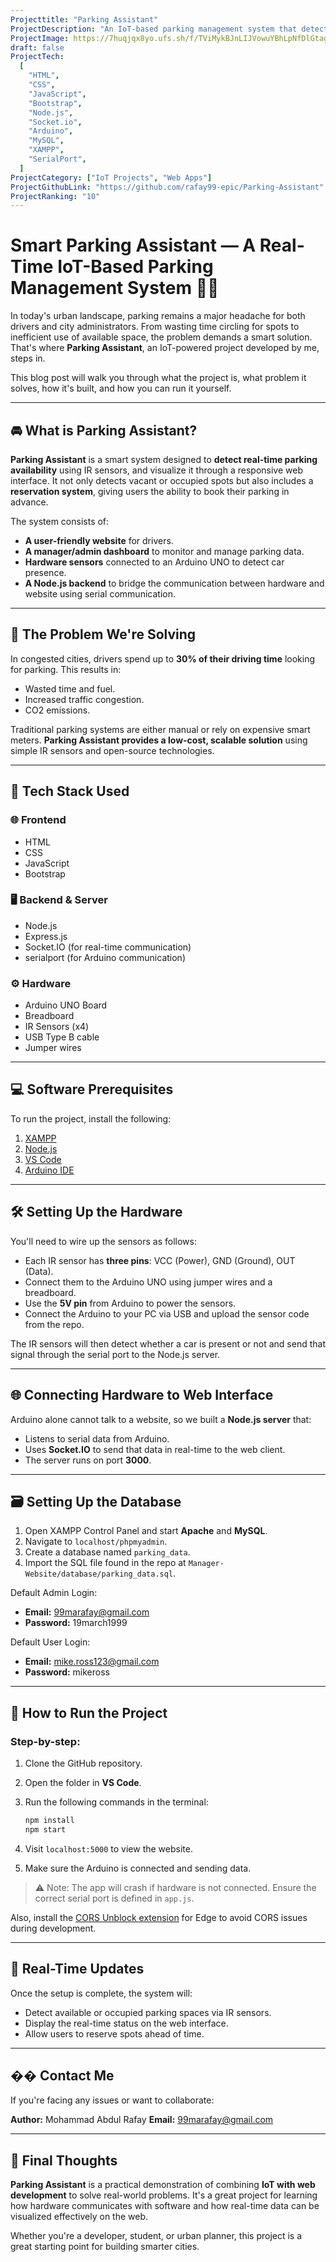 ```yaml
---
Projecttitle: "Parking Assistant"
ProjectDescription: "An IoT-based parking management system that detects available parking spots using Arduino and IR sensors, provides real-time updates, and allows reservations through a web interface."
ProjectImage: https://7huqjqx8yo.ufs.sh/f/TViMykBJnLIJVowuYBhLpNfDlGtag3IM2qo1QCHSWJuVyn47
draft: false
ProjectTech:
  [
    "HTML",
    "CSS",
    "JavaScript",
    "Bootstrap",
    "Node.js",
    "Socket.io",
    "Arduino",
    "MySQL",
    "XAMPP",
    "SerialPort",
  ]
ProjectCategory: ["IoT Projects", "Web Apps"]
ProjectGithubLink: "https://github.com/rafay99-epic/Parking-Assistant"
ProjectRanking: "10"
---
```


# Smart Parking Assistant — A Real-Time IoT-Based Parking Management System 🚗📡

In today's urban landscape, parking remains a major headache for both drivers and city administrators. From wasting time circling for spots to inefficient use of available space, the problem demands a smart solution. That's where **Parking Assistant**, an IoT-powered project developed by me, steps in.

This blog post will walk you through what the project is, what problem it solves, how it's built, and how you can run it yourself.

---

## 🚘 What is Parking Assistant?

**Parking Assistant** is a smart system designed to **detect real-time parking availability** using IR sensors, and visualize it through a responsive web interface. It not only detects vacant or occupied spots but also includes a **reservation system**, giving users the ability to book their parking in advance.

The system consists of:

- **A user-friendly website** for drivers.
- **A manager/admin dashboard** to monitor and manage parking data.
- **Hardware sensors** connected to an Arduino UNO to detect car presence.
- **A Node.js backend** to bridge the communication between hardware and website using serial communication.

---

## 🎯 The Problem We're Solving

In congested cities, drivers spend up to **30% of their driving time** looking for parking. This results in:

- Wasted time and fuel.
- Increased traffic congestion.
- CO2 emissions.

Traditional parking systems are either manual or rely on expensive smart meters. **Parking Assistant provides a low-cost, scalable solution** using simple IR sensors and open-source technologies.

---

## 🔧 Tech Stack Used

### 🌐 Frontend

- HTML
- CSS
- JavaScript
- Bootstrap

### 🖥️ Backend & Server

- Node.js
- Express.js
- Socket.IO (for real-time communication)
- serialport (for Arduino communication)

### ⚙️ Hardware

- Arduino UNO Board
- Breadboard
- IR Sensors (x4)
- USB Type B cable
- Jumper wires

---

## 💻 Software Prerequisites

To run the project, install the following:

1. [XAMPP](https://www.ionos.com/digitalguide/server/tools/xampp-tutorial-create-your-own-local-test-server/)
2. [Node.js](https://treehouse.github.io/installation-guides/windows/node-windows.html)
3. [VS Code](https://medium.com/nerd-for-tech/install-visual-studio-code-fe3908c5cf15)
4. [Arduino IDE](https://www.tutorialspoint.com/arduino/arduino_installation.htm)

---

## 🛠️ Setting Up the Hardware

You'll need to wire up the sensors as follows:

- Each IR sensor has **three pins**: VCC (Power), GND (Ground), OUT (Data).
- Connect them to the Arduino UNO using jumper wires and a breadboard.
- Use the **5V pin** from Arduino to power the sensors.
- Connect the Arduino to your PC via USB and upload the sensor code from the repo.

The IR sensors will then detect whether a car is present or not and send that signal through the serial port to the Node.js server.

---

## 🌐 Connecting Hardware to Web Interface

Arduino alone cannot talk to a website, so we built a **Node.js server** that:

- Listens to serial data from Arduino.
- Uses **Socket.IO** to send that data in real-time to the web client.
- The server runs on port **3000**.

---

## 🗃️ Setting Up the Database

1. Open XAMPP Control Panel and start **Apache** and **MySQL**.
2. Navigate to `localhost/phpmyadmin`.
3. Create a database named `parking_data`.
4. Import the SQL file found in the repo at `Manager-Website/database/parking_data.sql`.

Default Admin Login:

- **Email:** [99marafay@gmail.com](mailto:99marafay@gmail.com)
- **Password:** 19march1999

Default User Login:

- **Email:** [mike.ross123@gmail.com](mailto:mike.ross123@gmail.com)
- **Password:** mikeross

---

## 🚀 How to Run the Project

### Step-by-step:

1. Clone the GitHub repository.
2. Open the folder in **VS Code**.
3. Run the following commands in the terminal:

   ```bash
   npm install
   npm start
   ```

4. Visit `localhost:5000` to view the website.
5. Make sure the Arduino is connected and sending data.

> ⚠️ Note: The app will crash if hardware is not connected. Ensure the correct serial port is defined in `app.js`.

Also, install the [CORS Unblock extension](https://microsoftedge.microsoft.com/addons/detail/cors-unblock/hkjklmhkbkdhlgnnfbbcihcajofmjgbh) for Edge to avoid CORS issues during development.

---

## 📍 Real-Time Updates

Once the setup is complete, the system will:

- Detect available or occupied parking spaces via IR sensors.
- Display the real-time status on the web interface.
- Allow users to reserve spots ahead of time.

---

## �� Contact Me

If you're facing any issues or want to collaborate:

**Author:** Mohammad Abdul Rafay
**Email:** [99marafay@gmail.com](mailto:99marafay@gmail.com)

---

## 🎯 Final Thoughts

**Parking Assistant** is a practical demonstration of combining **IoT with web development** to solve real-world problems. It's a great project for learning how hardware communicates with software and how real-time data can be visualized effectively on the web.

Whether you're a developer, student, or urban planner, this project is a great starting point for building smarter cities.
